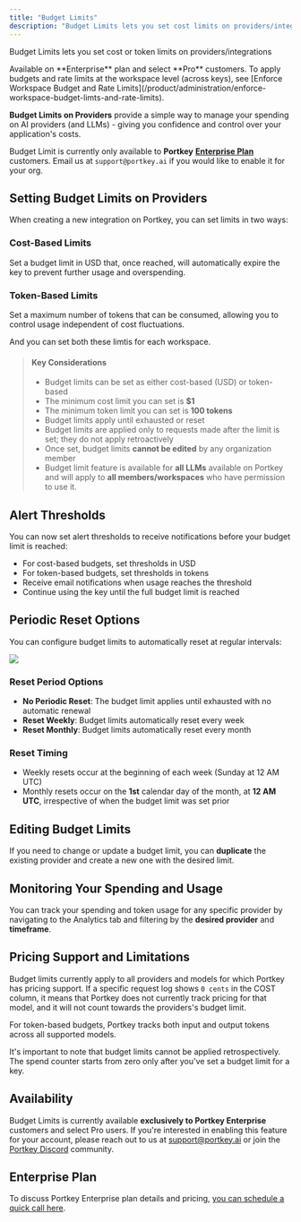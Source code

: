 ```yaml
---
title: "Budget Limits"
description: "Budget Limits lets you set cost limits on providers/integrations"
---
```


Budget Limits lets you set cost or token limits on providers/integrations

<Info>
Available on **Enterprise** plan and select **Pro** customers.
</Info>

<Tip>
To apply budgets and rate limits at the workspace level (across keys), see [Enforce Workspace Budget and Rate Limits](/product/administration/enforce-workspace-budget-limts-and-rate-limits).
</Tip>

**Budget Limits on Providers** provide a simple way to manage your spending on AI providers (and LLMs) - giving you confidence and control over your application's costs.

Budget Limit is currently only available to **Portkey** [**Enterprise Plan**](https://portkey.ai/docs/product/enterprise-offering) customers. Email us at `support@portkey.ai` if you would like to enable it for your org.

## Setting Budget Limits on Providers

When creating a new integration on Portkey, you can set limits in two ways:

### Cost-Based Limits
Set a budget limit in USD that, once reached, will automatically expire the key to prevent further usage and overspending.

### Token-Based Limits
Set a maximum number of tokens that can be consumed, allowing you to control usage independent of cost fluctuations.

And you can set both these limtis for each workspace.

> #### Key Considerations
>
> * Budget limits can be set as either cost-based (USD) or token-based
> * The minimum cost limit you can set is **$1**
> * The minimum token limit you can set is **100 tokens**
> * Budget limits apply until exhausted or reset
> * Budget limits are applied only to requests made after the limit is set; they do not apply retroactively
> * Once set, budget limits **cannot be edited** by any organization member
> * Budget limit feature is available for **all LLMs** available on Portkey and will apply to **all members/workspaces** who have permission to use it.

## Alert Thresholds

You can now set alert thresholds to receive notifications before your budget limit is reached:

* For cost-based budgets, set thresholds in USD
* For token-based budgets, set thresholds in tokens
* Receive email notifications when usage reaches the threshold
* Continue using the key until the full budget limit is reached

## Periodic Reset Options

You can configure budget limits to automatically reset at regular intervals:

<Frame>
<img src="/images/product/periodic-reset.png" />
</Frame>

### Reset Period Options
- **No Periodic Reset**: The budget limit applies until exhausted with no automatic renewal
- **Reset Weekly**: Budget limits automatically reset every week
- **Reset Monthly**: Budget limits automatically reset every month

### Reset Timing
- Weekly resets occur at the beginning of each week (Sunday at 12 AM UTC)
- Monthly resets occur on the **1st** calendar day of the month, at **12 AM UTC**, irrespective of when the budget limit was set prior

## Editing Budget Limits

If you need to change or update a budget limit, you can **duplicate** the existing provider and create a new one with the desired limit.

## Monitoring Your Spending and Usage

You can track your spending and token usage for any specific provider by navigating to the Analytics tab and filtering by the **desired provider** and **timeframe**.

## Pricing Support and Limitations

Budget limits currently apply to all providers and models for which Portkey has pricing support. If a specific request log shows `0 cents` in the COST column, it means that Portkey does not currently track pricing for that model, and it will not count towards the providers's budget limit.

For token-based budgets, Portkey tracks both input and output tokens across all supported models.

It's important to note that budget limits cannot be applied retrospectively. The spend counter starts from zero only after you've set a budget limit for a key.

## Availability

Budget Limits is currently available **exclusively to Portkey Enterprise** customers and select Pro users. If you're interested in enabling this feature for your account, please reach out to us at [support@portkey.ai](mailto:support@portkey.ai) or join the [Portkey Discord](https://portkey.ai/community) community.

## Enterprise Plan

To discuss Portkey Enterprise plan details and pricing, [you can schedule a quick call here](https://portkey.sh/demo-16).
